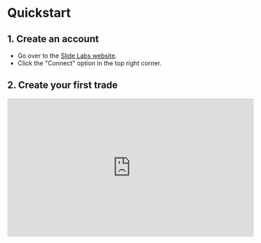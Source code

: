 

<HeroPattern />

# Quickstart

## 1. Create an account

- Go over to the [Slide Labs website](https://slidelabs.xyz/).
- Click the "Connect" option in the top right corner.

## 2. Create your first trade

<iframe
  width="560"
  height="315"
  src="https://www.youtube.com/embed/VVNOwUVg4Z0"
  title="Slide Trade - How to open a trade?"
  frameborder="0"
  allow="accelerometer; autoplay; clipboard-write; encrypted-media; gyroscope; picture-in-picture; web-share"
  allowfullscreen
></iframe>
